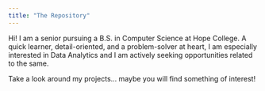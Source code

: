 ```yaml
---
title: "The Repository"
---
```


Hi! I am a senior pursuing a B.S. in Computer Science at Hope College. A quick learner, detail-oriented, and a problem-solver at heart, I am especially interested in Data Analytics and I am actively seeking opportunities related to the same.

Take a look around my projects... maybe you will find something of interest!
